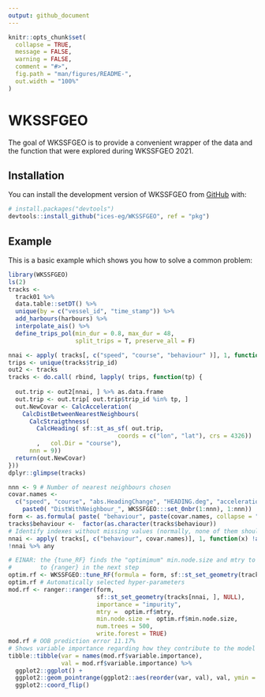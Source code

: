 ```yaml
---
output: github_document
---
```


<!-- README.md is generated from README.Rmd. Please edit that file -->

```r
knitr::opts_chunk$set(
  collapse = TRUE,
  message = FALSE,
  warning = FALSE,
  comment = "#>",
  fig.path = "man/figures/README-",
  out.width = "100%"
)
```

# WKSSFGEO

<!-- badges: start -->
<!-- badges: end -->

The goal of WKSSFGEO is to provide a convenient wrapper of the data and the
function that were explored during WKSSFGEO 2021.

## Installation

You can install the development version of WKSSFGEO from [GitHub](https://github.com/) with:

``` r
# install.packages("devtools")
devtools::install_github("ices-eg/WKSSFGEO", ref = "pkg")
```

## Example

This is a basic example which shows you how to solve a common problem:

```r
library(WKSSFGEO)
ls(2)
tracks <- 
  track01 %>% 
  data.table::setDT() %>% 
  unique(by = c("vessel_id", "time_stamp")) %>% 
  add_harbours(harbours) %>% 
  interpolate_ais() %>% 
  define_trips_pol(min_dur = 0.8, max_dur = 48, 
                   split_trips = T, preserve_all = F)
```

```r
nnai <- apply( tracks[, c("speed", "course", "behaviour" )], 1, function(x) !anyNA(x))
trips <- unique(tracks$trip_id)
out2 <- tracks
tracks <- do.call( rbind, lapply( trips, function(tp) {
  
  out.trip <- out2[nnai, ] %>% as.data.frame
  out.trip <- out.trip[ out.trip$trip_id %in% tp, ]
  out.NewCovar <- CalcAcceleration(
    CalcDistBetweenNearestNeighbours(
      CalcStraigthness(
        CalcHeading( sf::st_as_sf( out.trip, 
                               coords = c("lon", "lat"), crs = 4326))
        ,   col.Dir = "course"),
      nnn = 9))
  return(out.NewCovar)
}))
dplyr::glimpse(tracks)
```

```r
nnn <- 9 # Number of nearest neighbours chosen
covar.names <- 
  c("speed", "course", "abs.HeadingChange", "HEADING.deg", "acceleration", 
    paste0( "DistWithNeighbour_", WKSSFGEO:::set_0nbr(1:nnn), 1:nnn))
form <- as.formula( paste( "behaviour", paste(covar.names, collapse = "+"), sep = "~"))
tracks$behaviour <-  factor(as.character(tracks$behaviour))
# Identify indexes without missing values (normally, none of them should contain missing values)
nnai <- apply( tracks[, c("behaviour", covar.names)], 1, function(x) !anyNA(x))
!nnai %>% any

# EINAR: the {tune_RF} finds the "optimimum" min.node.size and mtry to be passed
#        to {ranger} in the next step
optim.rf <- WKSSFGEO::tune_RF(formula = form, sf::st_set_geometry(tracks[nnai, ], NULL))
optim.rf # Automatically selected hyper-parameters
mod.rf <- ranger::ranger(form, 
                         sf::st_set_geometry(tracks[nnai, ], NULL),  
                         importance = "impurity", 
                         mtry =  optim.rf$mtry, 
                         min.node.size =  optim.rf$min.node.size, 
                         num.trees = 500,
                         write.forest = TRUE)
mod.rf # OOB prediction error 11.17%
# Shows variable importance regarding how they contribute to the model
tibble::tibble(var = names(mod.rf$variable.importance),
               val = mod.rf$variable.importance) %>% 
  ggplot2::ggplot() +
  ggplot2::geom_pointrange(ggplot2::aes(reorder(var, val), val, ymin = 0, ymax = val)) +
  ggplot2::coord_flip()
```

